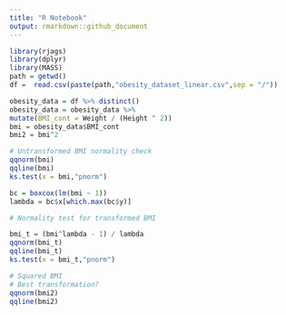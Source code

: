---
title: "R Notebook"
output: rmarkdown::github_document
---

```{r}
library(rjags)
library(dplyr)
library(MASS)
path = getwd()
df =  read.csv(paste(path,"obesity_dataset_linear.csv",sep = "/"))
```

```{r}
obesity_data = df %>% distinct()
obesity_data = obesity_data %>%
mutate(BMI_cont = Weight / (Height ^ 2))
bmi = obesity_data$BMI_cont
bmi2 = bmi^2
```

```{r}
# Untransformed BMI normality check
qqnorm(bmi)
qqline(bmi)
ks.test(x = bmi,"pnorm")
```

```{r}
bc = boxcox(lm(bmi ~ 1))
lambda = bc$x[which.max(bc$y)]
```

```{r}
# Normality test for transformed BMI

bmi_t = (bmi^lambda - 1) / lambda
qqnorm(bmi_t)
qqline(bmi_t)
ks.test(x = bmi_t,"pnorm")
```

```{r}
# Squared BMI
# Best transformation?
qqnorm(bmi2)
qqline(bmi2)
```
